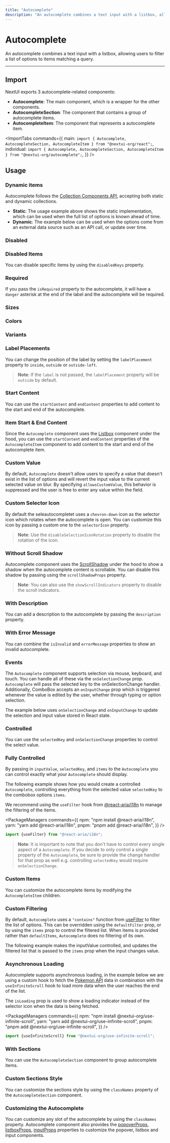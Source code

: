 ```yaml
---
title: "Autocomplete"
description: "An autocomplete combines a text input with a listbox, allowing users to filter a list of options to items matching a query."
---
```



# Autocomplete

An autocomplete combines a text input with a listbox, allowing users to filter a list of options to items matching a query.

<ComponentLinks component="select" reactAriaHook="useSelect" />

---

<CarbonAd />

## Import

NextUI exports 3 autocomplete-related components:

- **Autocomplete**: The main component, which is a wrapper for the other components.
- **AutocompleteSection**: The component that contains a group of autocomplete items.
- **AutocompleteItem**: The component that represents a autocomplete item.

<ImportTabs
  commands={{
    main: `import {
  Autocomplete,
  AutocompleteSection,
  AutocompleteItem
} from "@nextui-org/react";`,
    individual: `import {
  Autocomplete,
  AutocompleteSection,
  AutocompleteItem
} from "@nextui-org/autocomplete";`,
  }}
/>

## Usage

<CodeDemo title="Usage" files={autocompleteContent.usage} />

### Dynamic items

Autocomplete follows the [Collection Components API](https://react-spectrum.adobe.com/react-stately/collections.html), accepting both static and dynamic collections.

- **Static**: The usage example above shows the static implementation, which can be used when the full list of options is known ahead of time.
- **Dynamic**: The example below can be used when the options come from an external data source such as an API call, or update over time.

<CodeDemo title="Dynamic items" highlightedLines="8" files={autocompleteContent.dynamic} />

### Disabled

<CodeDemo title="Disabled" highlightedLines="8" files={autocompleteContent.disabled} />

### Disabled Items

You can disable specific items by using the `disabledKeys` property.

<CodeDemo title="Disabled Items" highlightedLines="8" files={autocompleteContent.disabledItems} />

### Required

If you pass the `isRequired` property to the autocomplete, it will have a `danger` asterisk at
the end of the label and the autocomplete will be required.

<CodeDemo title="Required" highlightedLines="8" files={autocompleteContent.required} />

### Sizes

<CodeDemo title="Sizes" highlightedLines="13,26" files={autocompleteContent.sizes} />

### Colors

<CodeDemo title="Colors" files={autocompleteContent.colors} />

### Variants

<CodeDemo title="Variants" files={autocompleteContent.variants} />

### Label Placements

You can change the position of the label by setting the `labelPlacement` property to `inside`, `outside` or `outside-left`.

<CodeDemo
  title="Label Placements"
  highlightedLines="20,37"
  files={autocompleteContent.labelPlacements}
/>

> **Note**: If the `label` is not passed, the `labelPlacement` property will be `outside` by default.

### Start Content

You can use the `startContent` and `endContent` properties to add content to the start and end of
the autocomplete.

<CodeDemo title="Start Content" highlightedLines="9" files={autocompleteContent.startContent} />

### Item Start & End Content

Since the `Autocomplete` component uses the [Listbox](/docs/components/listbox) component under the hood, you can
use the `startContent` and `endContent` properties of the `AutocompleteItem` component to add content to the start
and end of the autocomplete item.

<CodeDemo title="Item Start Content" files={autocompleteContent.itemStartContent} />

### Custom Value

By default, `Autocomplete` doesn't allow users to specify a value that doesn't exist in the list of options and will
revert the input value to the current selected value on blur. By specifying `allowsCustomValue`, this behavior is
suppressed and the user is free to enter any value within the field.

<CodeDemo title="Custom Value" files={autocompleteContent.customValue} />

### Custom Selector Icon

By default the seleautocompletet uses a `chevron-down` icon as the selector icon which rotates when the autocomplete is open. You can
customize this icon by passing a custom one to the `selectorIcon` property.

<CodeDemo title="Custom Selector Icon" files={autocompleteContent.customSelectorIcon} />

> **Note**: Use the `disableSelectionIconRotation` property to disable the rotation of the icon.

### Without Scroll Shadow

Autocomplete component uses the [ScrollShadow](/docs/components/scroll-shadow) under the hood to show a shadow when the autocomplete content is scrollable.
You can disable this shadow by passing using the `scrollShadowProps` property.

<CodeDemo title="Without Scroll Shadow" files={autocompleteContent.withoutScrollShadow} />

> **Note**: You can also use the `showScrollIndicators` property to disable the scroll indicators.

### With Description

You can add a description to the autocomplete by passing the `description` property.

<CodeDemo title="With Description" files={autocompleteContent.description} />

### With Error Message

You can combine the `isInvalid` and `errorMessage` properties to show an invalid autocomplete.

<CodeDemo title="With Error Message" files={autocompleteContent.errorMessage} />

### Events

The `Autocomplete` component supports selection via mouse, keyboard, and touch. You can handle all of these
via the `onSelectionChange` prop. `Autocomplete` will pass the selected key to the onSelectionChange handler.
Additionally, ComboBox accepts an `onInputChange` prop which is triggered whenever the value is edited by the user,
whether through typing or option selection.

The example below uses `onSelectionChange` and `onInputChange` to update the selection and input value stored in
React state.

<CodeDemo title="Events" files={autocompleteContent.events} />

### Controlled

You can use the `selectedKey` and `onSelectionChange` properties to control the select value.

<CodeDemo title="Controlled with onSelectionChange" files={autocompleteContent.controlled} />

### Fully Controlled

By passing in `inputValue`, `selectedKey`, and `items` to the `Autocomplete` you can control exactly what your `Autocomplete` should display.

The following example shows how you would create a controlled `Autocomplete`, controlling everything from the selected value
`selectedKey` to the combobox options `items`.

We recommend using the `useFilter` hook from [@react-aria/i18n](https://react-spectrum.adobe.com/react-aria/useFilter.html#usefilter) to manage the filtering of the items.

<PackageManagers
  commands={{
    npm: "npm install @react-aria/i18n",
    yarn: "yarn add @react-aria/i18n",
    pnpm: "pnpm add @react-aria/i18n",
  }}
/>

```jsx
import {useFilter} from "@react-aria/i18n";
```

<Spacer y={4} />

<CodeDemo
  asIframe
  title="Fully Controlled"
  resizeEnabled={false}
  displayMode="visible"
  files={autocompleteContent.fullyControlled}
  previewHeight="420px"
  iframeSrc="/examples/autocomplete/fully-controlled"
/>

> **Note**: It is important to note that you don't have to control every single aspect of a `Autocomplete`. If you decide to only control a single property of the `Autocomplete`, be sure to provide the change handler for that prop as well e.g. controlling `selectedKey` would require `onSelectionChange`.

### Custom Items

You can customize the autocomplete items by modifying the `AutocompleteItem` children.

<CodeDemo title="Custom Items" files={autocompleteContent.customItems} />

### Custom Filtering

By default, `Autocomplete` uses a `"contains"` function from [useFilter](https://react-spectrum.adobe.com/react-aria/useFilter.html) to filter the
list of options. This can be overridden using the `defaultFilter` prop, or by using the `items` prop to control the
filtered list. When items is provided rather than `defaultItems`, `Autocomplete` does no filtering of its own.

The following example makes the inputValue controlled, and updates the filtered list that is passed to the `items`
prop when the input changes value.

<CodeDemo
  asIframe
  title="Fully Controlled"
  resizeEnabled={false}
  displayMode="visible"
  files={autocompleteContent.customFiltering}
  previewHeight="420px"
  iframeSrc="/examples/autocomplete/custom-filtering"
/>

### Asynchronous Loading

Autocomplete supports asynchronous loading, in the example below we are using a custom hook to fetch the [Pokemon API](https://pokeapi.co/api/v2/pokemon) data in combination with the `useInfiniteScroll` hook to load more data when the user reaches the end of the list.

The `isLoading` prop is used to show a loading indicator instead of the selector icon when the data is being fetched.

<PackageManagers
  commands={{
    npm: "npm install @nextui-org/use-infinite-scroll",
    yarn: "yarn add @nextui-org/use-infinite-scroll",
    pnpm: "pnpm add @nextui-org/use-infinite-scroll",
  }}
/>

```jsx
import {useInfiniteScroll} from "@nextui-org/use-infinite-scroll";
```

<Spacer y={2} />

<CodeDemo
  asIframe
  typescriptStrict={true}
  title="Asynchronous Loading"
  hideWindowActions={true}
  resizeEnabled={false}
  displayMode="visible"
  files={autocompleteContent.asyncLoadingItems}
  previewHeight="400px"
  iframeSrc="/examples/autocomplete/async-items-loading"
/>

### With Sections

You can use the `AutocompleteSection` component to group autocomplete items.

<CodeDemo title="With Sections" files={autocompleteContent.sections} />

### Custom Sections Style

You can customize the sections style by using the `classNames` property of the `AutocompleteSection` component.

<CodeDemo title="Custom Sections Style" files={autocompleteContent.customSectionsStyle} />

### Customizing the Autocomplete

You can customize any slot of the autocomplete by using the `classNames` property. Autocomplete
component also provides the [popoverProps](/docs/components/popover#api), [listboxProps](/docs/components/listbox#api), [inputProps](/docs/components/input#api)
properties to customize the popover, listbox and input components.

<CodeDemo title="Custom Styles" files={autocompleteContent.customStyles} />
